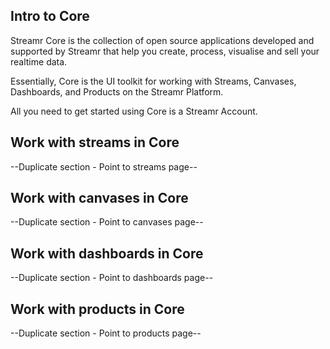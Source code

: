 


<ScrollableAnchor id="intro-to-core"><div>

## Intro to Core

Streamr <Link to={links.userpages.main}>Core</Link> is the collection of open source applications developed and supported by Streamr that help you create, process, visualise and sell your realtime data. 

Essentially, Core is the UI toolkit for working with Streams, Canvases, Dashboards, and Products on the Streamr Platform.

All you need to get started using <Link to={links.userpages.main}>Core</Link> is a <Link to={links.newdocs.gettingStarted}>Streamr Account</Link>.

</div></ScrollableAnchor>

<ScrollableAnchor id="work-with-streams-in-core"><div>

## Work with streams in Core
--Duplicate section - Point to streams page--

</div></ScrollableAnchor>

<ScrollableAnchor id="work-with-canvases-in-core"><div>

## Work with canvases in Core
--Duplicate section - Point to canvases page--

</div></ScrollableAnchor>

<ScrollableAnchor id="work-with-dashboards-in-core"><div>

## Work with dashboards in Core
--Duplicate section - Point to dashboards page--

</div></ScrollableAnchor>

<ScrollableAnchor id="work-with-products-in-core"><div>

## Work with products in Core
--Duplicate section - Point to products page--

</div></ScrollableAnchor>
